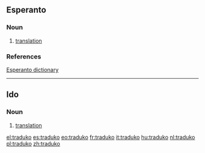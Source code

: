 ==Esperanto==
===Noun===
{{eo-noun}}

# [[translation]]

===References===
[http://dictionaries.travlang.com/esperanto.html Esperanto dictionary]

----

==Ido==
===Noun===
{{io-noun|traduk}}
# [[translation]]

[[el:traduko]]
[[es:traduko]]
[[eo:traduko]]
[[fr:traduko]]
[[it:traduko]]
[[hu:traduko]]
[[nl:traduko]]
[[pl:traduko]]
[[zh:traduko]]